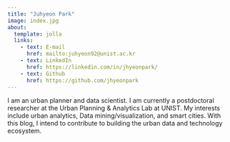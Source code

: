 ```yaml
---
title: "Juhyeon Park"
image: index.jpg
about:
  template: jolla
  links:
    - text: E-mail
      href: mailto:juhyeon92@unist.ac.kr
    - text: LinkedIn
      href: https://linkedin.com/in/jhyeonpark/
    - text: Github
      href: https://github.com/jhyeonpark
---
```


I am an urban planner and data scientist. I am currently a postdoctoral researcher at the Urban Planning & Analytics Lab at UNIST. My interests include urban analytics, Data mining/visualization, and smart cities. With this blog, I intend to contribute to building the urban data and technology ecosystem.

